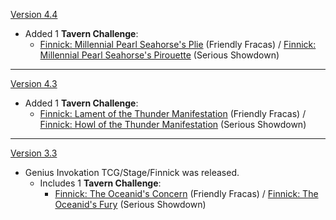 {{Change History/Header}}
[[Version 4.4]]
* Added 1 '''Tavern Challenge''':
** [[Genius_Invokation_TCG/Stage/Finnick/Millennial Pearl Seahorse's Plie|Finnick: Millennial Pearl Seahorse's Plie]] (Friendly Fracas) / [[Genius_Invokation_TCG/Stage/Finnick/Millennial Pearl Seahorse's Pirouette|Finnick: Millennial Pearl Seahorse's Pirouette]] (Serious Showdown)
----
[[Version 4.3]]
* Added 1 '''Tavern Challenge''':
** [[Genius_Invokation_TCG/Stage/Finnick/Lament of the Thunder Manifestation|Finnick: Lament of the Thunder Manifestation]] (Friendly Fracas) / [[Genius_Invokation_TCG/Stage/Finnick/Howl of the Thunder Manifestation|Finnick: Howl of the Thunder Manifestation]] (Serious Showdown)
----
[[Version 3.3]]
* Genius Invokation TCG/Stage/Finnick was released.
** Includes 1 '''Tavern Challenge''':
*** [[Genius_Invokation_TCG/Stage/Finnick/The Oceanid's Concern|Finnick: The Oceanid's Concern]] (Friendly Fracas) / [[Genius_Invokation_TCG/Stage/Finnick/The Oceanid's Fury|Finnick: The Oceanid's Fury]] (Serious Showdown)